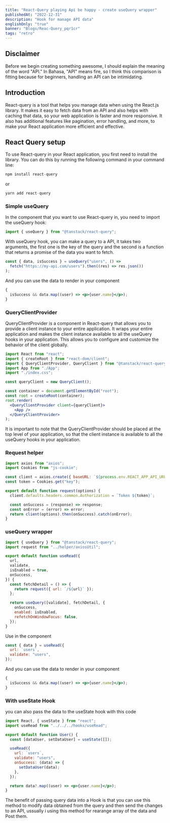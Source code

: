 ```yaml
---
title: "React-Query playing Api be happy - create useQuery wrapper"
publishedAt: "2022-12-31"
description: "Hook for manage API data"
englishOnly: "true"
banner: "Blogs/Reac-Query_pqr1cr"
tags: "retro"
---
```


## Disclaimer

Before we begin creating something awesome, I should explain the meaning of the word "API." In Bahasa, "API" means fire, so I think this comparison is fitting because for beginners, handling an API can be intimidating.

## Introduction

React-query is a tool that helps you manage data when using the React.js library. It makes it easy to fetch data from an API and also helps with caching that data, so your web application is faster and more responsive. It also has additional features like pagination, error handling, and more, to make your React application more efficient and effective.

## React Query setup

To use React-query in your React application, you first need to install the library. You can do this by running the following command in your command line:

```jsx
npm install react-query
```

or

```jsx
yarn add react-query
```

### Simple useQuery

In the component that you want to use React-query in, you need to import the useQuery hook:

```jsx
import { useQuery } from "@tanstack/react-query";
```

With useQuery hook, you can make a query to a API, it takes two arguments, the first one is the key of the query and the second is a function that returns a promise of the data you want to fetch.

```jsx
const { data, isSuccess } = useQuery("users", () =>
  fetch("https://my-api.com/users").then((res) => res.json())
);
```

And you can use the data to render in your component

```jsx
{
  isSuccess && data.map((user) => <p>{user.name}</p>);
}
```

### QueryClientProvider

QueryClientProvider is a component in React-query that allows you to provide a client instance to your entire application. It wraps your entire application and makes the client instance available to all the useQuery hooks in your application. This allows you to configure and customize the behavior of the client globally.

```jsx showLineNumbers
import React from "react";
import { createRoot } from "react-dom/client";
import { QueryClientProvider, QueryClient } from "@tanstack/react-query";
import App from "./App";
import "./index.css";

const queryClient = new QueryClient();

const container = document.getElementById("root");
const root = createRoot(container);
root.render(
  <QueryClientProvider client={queryClient}>
    <App />
  </QueryClientProvider>
);
```

It is important to note that the QueryClientProvider should be placed at the top level of your application, so that the client instance is available to all the useQuery hooks in your application.

### Request helper

```jsx
import axios from "axios";
import Cookies from "js-cookie";

const client = axios.create({ baseURL: `${process.env.REACT_APP_API_URL}` });
const token = Cookies.get("key");

export default function request(options) {
  client.defaults.headers.common.Authorization = `Token ${token}`;

  const onSuccess = (response) => response;
  const onError = (error) => error;
  return client(options).then(onSuccess).catch(onError);
}
```

### useQuery wrapper

```jsx
import { useQuery } from "@tanstack/react-query";
import request from "../helper/axiosUtil";

export default function useRead({
  url,
  validate,
  isEnabled = true,
  onSuccess,
}) {
  const fetchDetail = () => {
    return request({ url: `/${url}` });
  };

  return useQuery([validate], fetchDetail, {
    onSuccess,
    enabled: isEnabled,
    refetchOnWindowFocus: false,
  });
}
```

Use in the component

```jsx
const { data } = useRead({
  url: `users`,
  validate: "users",
});
```

And you can use the data to render in your component

```jsx
{
  isSuccess && data.map((user) => <p>{user.name}</p>);
}
```

### With useState Hook

you can also pass the data to the useState hook with this code

```jsx
import React, { useState } from "react";
import useRead from "../../../hooks/useRead";

export default function User() {
  const [dataUser, setDataUser] = useState([]);

  useRead({
    url: `users`,
    validate: "users",
    onSuccess: (data) => {
      setDataUser(data);
    },
  });

  return data?.map((user) => <p>{user.name}</p>);
}
```

The benefit of passing query data into a Hook is that you can use this method to modify data obtained from the query and then send the changes to an API,
ussually i using this method for rearange array of the data and Post them.

